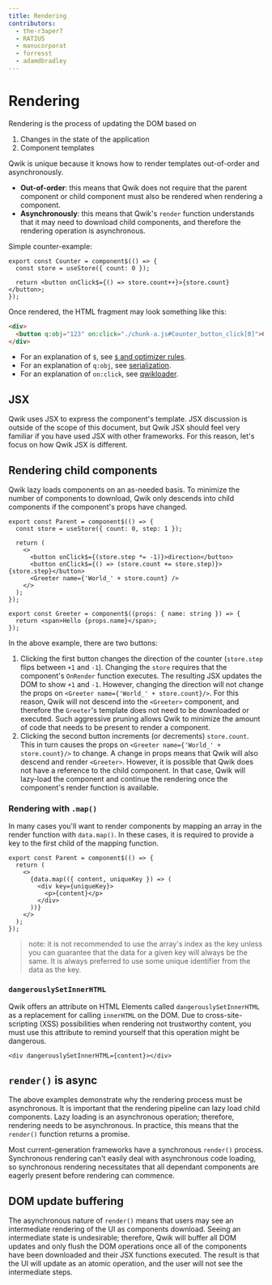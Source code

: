 ```yaml
---
title: Rendering
contributors:
  - the-r3aper7
  - RATIU5
  - manucorporat
  - forresst
  - adamdbradley
---
```


# Rendering

Rendering is the process of updating the DOM based on

1. Changes in the state of the application
2. Component templates

Qwik is unique because it knows how to render templates out-of-order and asynchronously.

- **Out-of-order**: this means that Qwik does not require that the parent component or child component must also be rendered when rendering a component.
- **Asynchronously**: this means that Qwik's `render` function understands that it may need to download child components, and therefore the rendering operation is asynchronous.

Simple counter-example:

```tsx
export const Counter = component$(() => {
  const store = useStore({ count: 0 });

  return <button onClick$={() => store.count++}>{store.count}</button>;
});
```

Once rendered, the HTML fragment may look something like this:

```html
<div>
  <button q:obj="123" on:click="./chunk-a.js#Counter_button_click[0]">0</button>
</div>
```

- For an explanation of `$`, see [`$` and optimizer rules](../../advanced/optimizer/index.mdx).
- For an explanation of `q:obj`, see [serialization](../../concepts/resumable/index.mdx).
- For an explanation of `on:click`, see [qwikloader](../../advanced/qwikloader/index.mdx).

## JSX

Qwik uses JSX to express the component's template. JSX discussion is outside of the scope of this document, but Qwik JSX should feel very familiar if you have used JSX with other frameworks. For this reason, let's focus on how Qwik JSX is different.

## Rendering child components

Qwik lazy loads components on an as-needed basis. To minimize the number of components to download, Qwik only descends into child components if the component's props have changed.

```tsx
export const Parent = component$(() => {
  const store = useStore({ count: 0, step: 1 });

  return (
    <>
      <button onClick$={(store.step *= -1)}>direction</button>
      <button onClick$={() => (store.count += store.step)}>{store.step}</button>
      <Greeter name={'World_' + store.count} />
    </>
  );
});

export const Greeter = component$((props: { name: string }) => {
  return <span>Hello {props.name}</span>;
});
```

In the above example, there are two buttons:

1. Clicking the first button changes the direction of the counter (`store.step` flips between `+1` and `-1`). Changing the `store` requires that the component's `OnRender` function executes. The resulting JSX updates the DOM to show `+1` and `-1`. However, changing the direction will not change the props on `<Greeter name={'World_' + store.count}/>`. For this reason, Qwik will not descend into the `<Greeter>` component, and therefore the `Greeter`'s template does not need to be downloaded or executed. Such aggressive pruning allows Qwik to minimize the amount of code that needs to be present to render a component.
2. Clicking the second button increments (or decrements) `store.count`. This in turn causes the props on `<Greeter name={'World_' + store.count}/>` to change. A change in props means that Qwik will also descend and render `<Greeter>`. However, it is possible that Qwik does not have a reference to the child component. In that case, Qwik will lazy-load the component and continue the rendering once the component's render function is available.

### Rendering with `.map()`

In many cases you'll want to render components by mapping an array in the render function with `data.map()`. In these cases, it is required to provide a key to the first child of the mapping function.

```tsx
export const Parent = component$(() => {
  return (
    <>
      {data.map(({ content, uniqueKey }) => (
        <div key={uniqueKey}>
          <p>{content}</p>
        </div>
      ))}
    </>
  );
});
```

> note: it is not recommended to use the array's index as the key unless you can guarantee that the data for a given key will always be the same. It is always preferred to use some unique identifier from the data as the key.

### `dangerouslySetInnerHTML`
Qwik offers an attribute on HTML Elements called `dangerouslySetInnerHTML` as a replacement for calling `innerHTML` on the DOM. Due to cross-site-scripting (XSS) possibilities when rendering not trustworthy content, you must use this attribute to remind yourself that this operation might be dangerous.

```tsx
<div dangerouslySetInnerHTML={content}></div>
```

## `render()` is async

The above examples demonstrate why the rendering process must be asynchronous. It is important that the rendering pipeline can lazy load child components. Lazy loading is an asynchronous operation; therefore, rendering needs to be asynchronous. In practice, this means that the `render()` function returns a promise.

Most current-generation frameworks have a synchronous `render()` process. Synchronous rendering can't easily deal with asynchronous code loading, so synchronous rendering necessitates that all dependant components are eagerly present before rendering can commence.

## DOM update buffering

The asynchronous nature of `render()` means that users may see an intermediate rendering of the UI as components download. Seeing an intermediate state is undesirable; therefore, Qwik will buffer all DOM updates and only flush the DOM operations once all of the components have been downloaded and their JSX functions executed. The result is that the UI will update as an atomic operation, and the user will not see the intermediate steps.
